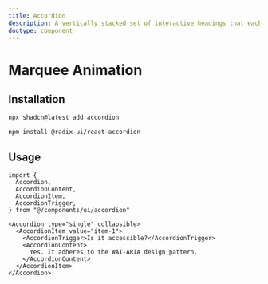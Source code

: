 ```yaml
---
title: Accordion
description: A vertically stacked set of interactive headings that each reveal a section of content.
doctype: component
---
```


# Marquee Animation

## Installation


```bash
npx shadcn@latest add accordion
```


```bash
npm install @radix-ui/react-accordion
```



## Usage

```tsx showLineNumbers
import {
  Accordion,
  AccordionContent,
  AccordionItem,
  AccordionTrigger,
} from "@/components/ui/accordion"
```

```tsx showLineNumbers
<Accordion type="single" collapsible>
  <AccordionItem value="item-1">
    <AccordionTrigger>Is it accessible?</AccordionTrigger>
    <AccordionContent>
      Yes. It adheres to the WAI-ARIA design pattern.
    </AccordionContent>
  </AccordionItem>
</Accordion>
```